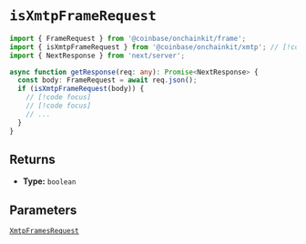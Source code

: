 # `isXmtpFrameRequest`

```ts
import { FrameRequest } from '@coinbase/onchainkit/frame';
import { isXmtpFrameRequest } from '@coinbase/onchainkit/xmtp'; // [!code focus]
import { NextResponse } from 'next/server';

async function getResponse(req: any): Promise<NextResponse> {
  const body: FrameRequest = await req.json();
  if (isXmtpFrameRequest(body)) {
    // [!code focus]
    // [!code focus]
    // ...
  }
}
```

## Returns

- **Type:** `boolean`

## Parameters

[`XmtpFramesRequest`](/xmtp/types#xmtpframesrequest)
